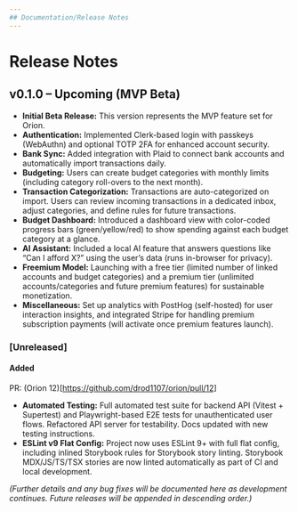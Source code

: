 ```yaml
---
## Documentation/Release Notes
---
```


# Release Notes

## v0.1.0 – Upcoming (MVP Beta)

* **Initial Beta Release:** This version represents the MVP feature set for Orion.
* **Authentication:** Implemented Clerk-based login with passkeys (WebAuthn) and optional TOTP 2FA for enhanced account security.
* **Bank Sync:** Added integration with Plaid to connect bank accounts and automatically import transactions daily.
* **Budgeting:** Users can create budget categories with monthly limits (including category roll-overs to the next month).
* **Transaction Categorization:** Transactions are auto-categorized on import. Users can review incoming transactions in a dedicated inbox, adjust categories, and define rules for future transactions.
* **Budget Dashboard:** Introduced a dashboard view with color-coded progress bars (green/yellow/red) to show spending against each budget category at a glance.
* **AI Assistant:** Included a local AI feature that answers questions like “Can I afford X?” using the user’s data (runs in-browser for privacy).
* **Freemium Model:** Launching with a free tier (limited number of linked accounts and budget categories) and a premium tier (unlimited accounts/categories and future premium features) for sustainable monetization.
* **Miscellaneous:** Set up analytics with PostHog (self-hosted) for user interaction insights, and integrated Stripe for handling premium subscription payments (will activate once premium features launch).

### \[Unreleased]

#### Added

PR: (Orion 12)[https://github.com/drod1107/orion/pull/12]
* **Automated Testing:** Full automated test suite for backend API (Vitest + Supertest) and Playwright-based E2E tests for unauthenticated user flows. Refactored API server for testability. Docs updated with new testing instructions.
* **ESLint v9 Flat Config:** Project now uses ESLint 9+ with full flat config, including inlined Storybook rules for Storybook story linting. Storybook MDX/JS/TS/TSX stories are now linted automatically as part of CI and local development.

*(Further details and any bug fixes will be documented here as development continues. Future releases will be appended in descending order.)*
